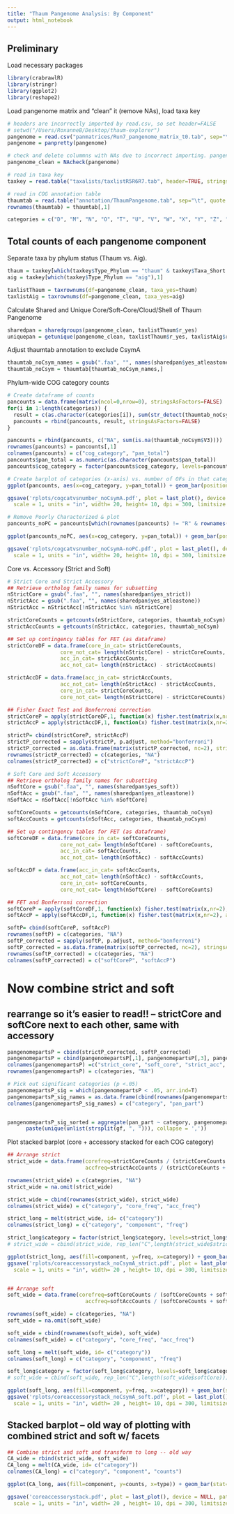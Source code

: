 ```yaml
---
title: "Thaum Pangenome Analysis: By Component"
output: html_notebook
---
```

## Preliminary
Load necessary packages
```r
library(crabrawlR)
library(stringr)
library(ggplot2)
library(reshape2)

```


Load pangenome matrix and "clean" it (remove NAs), load taxa key
```r
# headers are incorrectly imported by read.csv, so set header=FALSE
# setwd("/Users/RoxanneB/Desktop/thaum-explorer")
pangenome = read.csv("panmatrices/Run7_pangenome_matrix_t0.tab", sep="\t", header=FALSE, stringsAsFactors=FALSE) 
pangenome = panpretty(pangenome)

# check and delete colummns with NAs due to incorrect importing. pangenome_clean has NA cols removed.
pangenome_clean = NAcheck(pangenome)

# read in taxa key
taxkey = read.table("taxalists/taxlistR5R6R7.tab", header=TRUE, stringsAsFactors=FALSE)

# read in COG annotation table
thaumtab = read.table("annotation/ThaumPangenome.tab", sep="\t", quote = "", stringsAsFactors=FALSE)
rownames(thaumtab) = thaumtab[,1]

categories = c("D", "M", "N", "O", "T", "U", "V", "W", "X", "Y", "Z", "A", "B", "J", "K", "L", "C", "E", "F", "G", "H", "I", "P", "Q", "R", "S")


```

## Total counts of each pangenome component
Separate taxa by phylum status (Thaum vs. Aig).
```r
thaum = taxkey[which(taxkey$Type_Phylum == "thaum" & taxkey$Taxa_Short != "CsymA"),1]
aig = taxkey[which(taxkey$Type_Phylum == "aig"),1]

taxlistThaum = taxrownums(df=pangenome_clean, taxa_yes=thaum)
taxlistAig = taxrownums(df=pangenome_clean, taxa_yes=aig)

```

Calculate Shared and Unique Core/Soft-Core/Cloud/Shell of Thaum Pangenome
```r
sharedpan = sharedgroups(pangenome_clean, taxlistThaum$r_yes)
uniquepan = getunique(pangenome_clean, taxlistThaum$r_yes, taxlistAig$r_yes)
```

Adjust thaumtab annotation to exclude CsymA
```r
thaumtab_noCsym_names = gsub(".faa", "", names(sharedpan$yes_atleastone))
thaumtab_noCsym = thaumtab[thaumtab_noCsym_names,]

```


Phylum-wide COG category counts
```r
# Create dataframe of counts
pancounts = data.frame(matrix(ncol=0,nrow=0), stringsAsFactors=FALSE)
for(i in 1:length(categories)) {
  result = c(as.character(categories[i]), sum(str_detect(thaumtab_noCsym$V3, categories[i]), na.rm=TRUE))
  pancounts = rbind(pancounts, result, stringsAsFactors=FALSE)
}

pancounts = rbind(pancounts, c("NA", sum(is.na(thaumtab_noCsym$V3))))
rownames(pancounts) = pancounts[,1]
colnames(pancounts) = c("cog_category", "pan_total")
pancounts$pan_total = as.numeric(as.character(pancounts$pan_total))
pancounts$cog_category = factor(pancounts$cog_category, levels=pancounts$cog_category)

# Create barplot of categories (x-axis) vs. number of OFs in that category (y-axis)
ggplot(pancounts, aes(x=cog_category, y=pan_total)) + geom_bar(position="dodge", stat="identity", fill="turquoise3") + labs(y="# of ortholog families", x="COG category") + geom_text(aes(label=pan_total), size=3, vjust=-1)

ggsave('rplots/cogcatvsnumber_noCsymA.pdf', plot = last_plot(), device = NULL, path = NULL,
  scale = 1, units = "in", width= 20, height= 10, dpi = 300, limitsize = TRUE)

# Remove Poorly Characterized & plot
pancounts_noPC = pancounts[which(rownames(pancounts) != "R" & rownames(pancounts) != "S" & rownames(pancounts) != "NA"),]

ggplot(pancounts_noPC, aes(x=cog_category, y=pan_total)) + geom_bar(position="dodge", stat="identity", fill="turquoise3") + labs(y="# of ortholog families", x="COG category") + geom_text(aes(label=pan_total), size=3, vjust=-1)

ggsave('rplots/cogcatvsnumber_noCsymA-noPC.pdf', plot = last_plot(), device = NULL, path = NULL,
  scale = 1, units = "in", width= 20, height= 10, dpi = 300, limitsize = TRUE)


```

Core vs. Accessory (Strict and Soft)
```r
# Strict Core and Strict Accessory
## Retrieve ortholog family names for subsetting
nStrictCore = gsub(".faa", "", names(sharedpan$yes_strict))
nStrictAcc = gsub(".faa", "", names(sharedpan$yes_atleastone))
nStrictAcc = nStrictAcc[!nStrictAcc %in% nStrictCore]

strictCoreCounts = getcounts(nStrictCore, categories, thaumtab_noCsym)
strictAccCounts = getcounts(nStrictAcc, categories, thaumtab_noCsym)

## Set up contingency tables for FET (as dataframe)
strictCoreDF = data.frame(core_in_cat= strictCoreCounts,
                 core_not_cat= length(nStrictCore) - strictCoreCounts,
                 acc_in_cat= strictAccCounts,
                 acc_not_cat= length(nStrictAcc) - strictAccCounts)

strictAccDF = data.frame(acc_in_cat= strictAccCounts,
                 acc_not_cat= length(nStrictAcc) - strictAccCounts,
                 core_in_cat= strictCoreCounts,
                 core_not_cat= length(nStrictCore) - strictCoreCounts)

## Fisher Exact Test and Bonferroni correction
strictCoreP = apply(strictCoreDF,1, function(x) fisher.test(matrix(x,nr=2), alternative="greater")$p.value)
strictAccP = apply(strictAccDF,1, function(x) fisher.test(matrix(x,nr=2), alternative="greater")$p.value)

strictP= cbind(strictCoreP, strictAccP)
strictP_corrected = sapply(strictP, p.adjust, method="bonferroni")
strictP_corrected = as.data.frame(matrix(strictP_corrected, nc=2), stringsAsFactors=FALSE) 
rownames(strictP_corrected) = c(categories, "NA")
colnames(strictP_corrected) = c("strictCoreP", "strictAccP")

# Soft Core and Soft Accessory
## Retrieve ortholog family names for subsetting
nSoftCore = gsub(".faa", "", names(sharedpan$yes_soft))
nSoftAcc = gsub(".faa", "", names(sharedpan$yes_atleastone))
nSoftAcc = nSoftAcc[!nSoftAcc %in% nSoftCore]

softCoreCounts = getcounts(nSoftCore, categories, thaumtab_noCsym)
softAccCounts = getcounts(nSoftAcc, categories, thaumtab_noCsym)

## Set up contingency tables for FET (as dataframe)
softCoreDF = data.frame(core_in_cat= softCoreCounts,
                 core_not_cat= length(nSoftCore) - softCoreCounts,
                 acc_in_cat= softAccCounts,
                 acc_not_cat= length(nSoftAcc) - softAccCounts)

softAccDF = data.frame(acc_in_cat= softAccCounts,
                 acc_not_cat= length(nSoftAcc) - softAccCounts,
                 core_in_cat= softCoreCounts,
                 core_not_cat= length(nSoftCore) - softCoreCounts)

## FET and Bonferroni correction
softCoreP = apply(softCoreDF,1, function(x) fisher.test(matrix(x,nr=2), alternative="greater")$p.value)
softAccP = apply(softAccDF,1, function(x) fisher.test(matrix(x,nr=2), alternative="greater")$p.value)

softP= cbind(softCoreP, softAccP)
rownames(softP) = c(categories, "NA")
softP_corrected = sapply(softP, p.adjust, method="bonferroni")
softP_corrected = as.data.frame(matrix(softP_corrected, nc=2), stringsAsFactors = FALSE)
rownames(softP_corrected) = c(categories, "NA")
colnames(softP_corrected) = c("softCoreP", "softAccP")
```


# Now combine strict and soft
## rearrange so it's easier to read!! -- strictCore and softCore next to each other, same with accessory
```r
pangenomepartsP = cbind(strictP_corrected, softP_corrected)
pangenomepartsP = cbind(pangenomepartsP[,1], pangenomepartsP[,3], pangenomepartsP[,2], pangenomepartsP[,4]) 
colnames(pangenomepartsP) =c("strict_core", "soft_core", "strict_acc", "soft_acc")
rownames(pangenomepartsP) = c(categories, "NA")

# Pick out significant categories (p <.05)
pangenomepartsP_sig = which(pangenomepartsP < .05, arr.ind=T)
pangenomepartsP_sig_names = as.data.frame(cbind(rownames(pangenomepartsP_sig), colnames(pangenomepartsP[,pangenomepartsP_sig[,2]])), stringsAsFactors = FALSE)
colnames(pangenomepartsP_sig_names) = c("category", "pan_part")


pangenomepartsP_sig_sorted = aggregate(pan_part ~ category, pangenomepartsP_sig_names, function(gf) 
      paste(unique(unlist(strsplit(gf, ", "))), collapse = ',')) 


```

Plot stacked barplot (core + accessory stacked for each COG category)
```r
## Arrange strict
strict_wide = data.frame(corefreq=strictCoreCounts / (strictCoreCounts + strictAccCounts),
                         accfreq=strictAccCounts / (strictCoreCounts + strictAccCounts))

rownames(strict_wide) = c(categories, "NA")
strict_wide = na.omit(strict_wide)

strict_wide = cbind(rownames(strict_wide), strict_wide)
colnames(strict_wide) = c("category", "core_freq", "acc_freq")

strict_long = melt(strict_wide, id= c("category"))
colnames(strict_long) = c("category", "component", "freq")

strict_long$category = factor(strict_long$category, levels=strict_long$category)
# strict_wide = cbind(strict_wide, rep_len("C",length(strict_wide$strictCore))) -- only in oldstyle plotting

ggplot(strict_long, aes(fill=component, y=freq, x=category)) + geom_bar(stat= "identity") + labs(y="% in category", x="category")
ggsave('rplots/coreaccessorystack_noCsymA_strict.pdf', plot = last_plot(), device = NULL, path = NULL,
  scale = 1, units = "in", width= 20 , height= 10, dpi = 300, limitsize = TRUE)


## Arrange soft
soft_wide = data.frame(corefreq=softCoreCounts / (softCoreCounts + softAccCounts),
                         accfreq=softAccCounts / (softCoreCounts + softAccCounts))

rownames(soft_wide) = c(categories, "NA")
soft_wide = na.omit(soft_wide)

soft_wide = cbind(rownames(soft_wide), soft_wide)
colnames(soft_wide) = c("category", "core_freq", "acc_freq")

soft_long = melt(soft_wide, id= c("category"))
colnames(soft_long) = c("category", "component", "freq")

soft_long$category = factor(soft_long$category, levels=soft_long$category)
# soft_wide = cbind(soft_wide, rep_len("C",length(soft_wide$softCore))) -- only in oldstyle plotting

ggplot(soft_long, aes(fill=component, y=freq, x=category)) + geom_bar(stat= "identity") + labs(y="% in category", x="category")
ggsave('rplots/coreaccessorystack_noCsymA_soft.pdf', plot = last_plot(), device = NULL, path = NULL,
  scale = 1, units = "in", width= 20 , height= 10, dpi = 300, limitsize = TRUE)

```




## Stacked barplot -- old way of plotting with combined strict and soft w/ facets
```r


## Combine strict and soft and transform to long -- old way
CA_wide = rbind(strict_wide, soft_wide)
CA_long = melt(CA_wide, id= c("category"))
colnames(CA_long) = c("category", "component", "counts")

ggplot(CA_long, aes(fill=component, y=counts, x=type)) + geom_bar(stat="identity", position="fill", width=0.9) + facet_grid( ~ category) + theme(panel.spacing = unit(0, "lines")) + labs(y="% in category", x="core definition type")

ggsave('coreaccessorystack.pdf', plot = last_plot(), device = NULL, path = NULL,
  scale = 1, units = "in", width= 20 , height= 10, dpi = 300, limitsize = TRUE)


```


